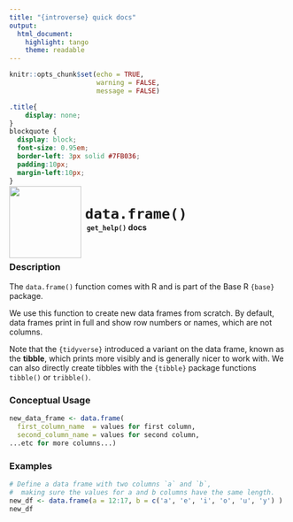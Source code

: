 ```yaml
---
title: "{introverse} quick docs"
output: 
  html_document:
    highlight: tango
    theme: readable
---
```



```r
knitr::opts_chunk$set(echo = TRUE, 
                      warning = FALSE, 
                      message = FALSE)
```

```css
.title{
    display: none;
}
blockquote {
  display: block;
  font-size: 0.95em;
  border-left: 3px solid #7FB036;
  padding:10px;
  margin-left:10px;
}
```

<div>
<br>
 <img src = "logo.png" style = "float:left;height:130px;margin-top:-30px;">
 <span style = "font-weight:bold;font-size:30px;"> 
  &nbsp;<code>data.frame()</code>
 </span>
 <br>
 <b>&nbsp;&nbsp;&nbsp;<code>get_help()</code> docs</b>
</div>
<br>

### Description

The `data.frame()` function comes with R and is part of the Base R `{base}` package.
  
We use this function to create new data frames from scratch. By default, data frames print in full and show row numbers or names, which are not columns. 

Note that the `{tidyverse}` introduced a variant on the data frame, known as the **tibble**, which prints more visibly and is generally nicer to work with. We can also directly create tibbles with the `{tibble}` package functions `tibble()` or `tribble()`. 

### Conceptual Usage 

```r
new_data_frame <- data.frame(
  first_column_name  = values for first column,
  second_column_name = values for second column,
...etc for more columns...)
```

### Examples


```r
# Define a data frame with two columns `a` and `b`, 
#  making sure the values for a and b columns have the same length. 
new_df <- data.frame(a = 12:17, b = c('a', 'e', 'i', 'o', 'u', 'y') )
new_df
```
